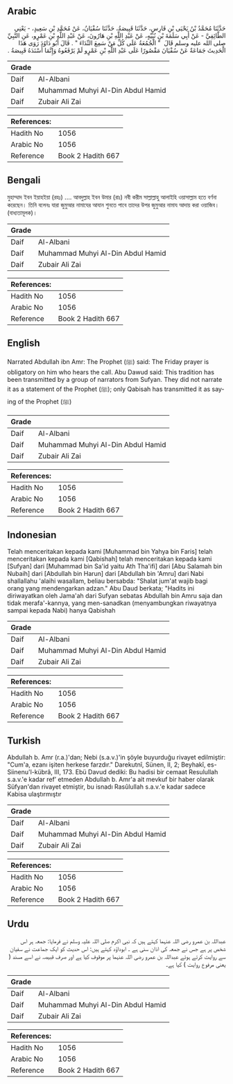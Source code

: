 ## Arabic


<div dir="rtl" lang="ar" style={{fontSize:'larger',backgroundColor:'#f8f9fa',padding:20}}>
حَدَّثَنَا مُحَمَّدُ بْنُ يَحْيَى بْنِ فَارِسٍ، حَدَّثَنَا قَبِيصَةُ، حَدَّثَنَا سُفْيَانُ، عَنْ مُحَمَّدِ بْنِ سَعِيدٍ، - يَعْنِي الطَّائِفِيَّ - عَنْ أَبِي سَلَمَةَ بْنِ نُبَيْهٍ، عَنْ عَبْدِ اللَّهِ بْنِ هَارُونَ، عَنْ عَبْدِ اللَّهِ بْنِ عَمْرٍو، عَنِ النَّبِيِّ صلى الله عليه وسلم قَالَ ‏ "‏ الْجُمُعَةُ عَلَى كُلِّ مَنْ سَمِعَ النِّدَاءَ ‏"‏ ‏.‏ قَالَ أَبُو دَاوُدَ رَوَى هَذَا الْحَدِيثَ جَمَاعَةٌ عَنْ سُفْيَانَ مَقْصُورًا عَلَى عَبْدِ اللَّهِ بْنِ عَمْرٍو لَمْ يَرْفَعُوهُ وَإِنَّمَا أَسْنَدَهُ قَبِيصَةُ ‏.‏
</div>
<div style={{backgroundColor:'#f8f9fa',padding:20, marginBottom: 10}}><table> <thead> <tr> <th>Grade</th> <th></th> </tr> </thead> <tbody> <tr><td>Daif</td><td>Al-Albani</td></tr><tr><td>Daif</td><td>Muhammad Muhyi Al-Din Abdul Hamid</td></tr><tr><td>Daif</td><td>Zubair Ali Zai</td></tr></tbody></table><table> <thead> <tr> <th>References:</th> <th></th> </tr> </thead> <tbody><tr><td>Hadith No</td><td>1056</td></tr><tr><td>Arabic No</td><td>1056</td></tr><tr><td>Reference</td><td>Book 2 Hadith 667</td></tr></tbody></table></div>

## Bengali


<div dir="ltr" lang="bn" style={{fontSize:'larger',backgroundColor:'#f8f9fa',padding:20}}>
মুহাম্মাদ ইবন ইয়াহইয়া (রহঃ) .... আবদুল্লাহ ইবন উমার (রাঃ) নবী করীম সাল্লাল্লাহু আলাইহি ওয়াসাল্লাম হতে বর্ণনা করেছেন। তিনি বলেনঃ যারা জুমুআর নামাযের আযান শুনতে পাবে তাদের উপর জুমুআর নামায আদায় করা ওয়াজিব। (বাধ্যতামূলক)।
</div>
<div style={{backgroundColor:'#f8f9fa',padding:20, marginBottom: 10}}><table> <thead> <tr> <th>Grade</th> <th></th> </tr> </thead> <tbody> <tr><td>Daif</td><td>Al-Albani</td></tr><tr><td>Daif</td><td>Muhammad Muhyi Al-Din Abdul Hamid</td></tr><tr><td>Daif</td><td>Zubair Ali Zai</td></tr></tbody></table><table> <thead> <tr> <th>References:</th> <th></th> </tr> </thead> <tbody><tr><td>Hadith No</td><td>1056</td></tr><tr><td>Arabic No</td><td>1056</td></tr><tr><td>Reference</td><td>Book 2 Hadith 667</td></tr></tbody></table></div>

## English


<div dir="ltr" lang="en" style={{fontSize:'larger',backgroundColor:'#f8f9fa',padding:20}}>
Narrated Abdullah ibn Amr: The Prophet (ﷺ) said: The Friday prayer is obligatory on him who hears the call. Abu Dawud said: This tradition has been transmitted by a group of narrators from Sufyan. They did not narrate it as a statement of the Prophet (ﷺ); only Qabisah has transmitted it as saying of the Prophet (ﷺ)
</div>
<div style={{backgroundColor:'#f8f9fa',padding:20, marginBottom: 10}}><table> <thead> <tr> <th>Grade</th> <th></th> </tr> </thead> <tbody> <tr><td>Daif</td><td>Al-Albani</td></tr><tr><td>Daif</td><td>Muhammad Muhyi Al-Din Abdul Hamid</td></tr><tr><td>Daif</td><td>Zubair Ali Zai</td></tr></tbody></table><table> <thead> <tr> <th>References:</th> <th></th> </tr> </thead> <tbody><tr><td>Hadith No</td><td>1056</td></tr><tr><td>Arabic No</td><td>1056</td></tr><tr><td>Reference</td><td>Book 2 Hadith 667</td></tr></tbody></table></div>

## Indonesian


<div dir="ltr" lang="id" style={{fontSize:'larger',backgroundColor:'#f8f9fa',padding:20}}>
Telah menceritakan kepada kami [Muhammad bin Yahya bin Faris] telah menceritakan kepada kami [Qabishah] telah menceritakan kepada kami [Sufyan] dari [Muhammad bin Sa'id yaitu Ath Tha'ifi] dari [Abu Salamah bin Nubaih] dari [Abdullah bin Harun] dari [Abdullah bin 'Amru] dari Nabi shallallahu 'alaihi wasallam, beliau bersabda: "Shalat jum'at wajib bagi orang yang mendengarkan adzan." Abu Daud berkata; "Hadits ini diriwayatkan oleh Jama'ah dari Sufyan sebatas Abdullah bin Amru saja dan tidak merafa'-kannya, yang men-sanadkan (menyambungkan riwayatnya sampai kepada Nabi) hanya Qabishah
</div>
<div style={{backgroundColor:'#f8f9fa',padding:20, marginBottom: 10}}><table> <thead> <tr> <th>Grade</th> <th></th> </tr> </thead> <tbody> <tr><td>Daif</td><td>Al-Albani</td></tr><tr><td>Daif</td><td>Muhammad Muhyi Al-Din Abdul Hamid</td></tr><tr><td>Daif</td><td>Zubair Ali Zai</td></tr></tbody></table><table> <thead> <tr> <th>References:</th> <th></th> </tr> </thead> <tbody><tr><td>Hadith No</td><td>1056</td></tr><tr><td>Arabic No</td><td>1056</td></tr><tr><td>Reference</td><td>Book 2 Hadith 667</td></tr></tbody></table></div>

## Turkish


<div dir="ltr" lang="tr" style={{fontSize:'larger',backgroundColor:'#f8f9fa',padding:20}}>
Abdullah b. Amr (r.a.)'dan; Nebi (s.a.v.)'in şöyle buyurduğu rivayet edilmiştir: "Cum'a, ezanı işiten herkese farzdır." Darekutnî, Sünen, II, 2; Beyhakî, es-Siinenu'l-kübrâ, III, 173. Ebü Davud dediki: Bu hadisi bir cemaat Resulullah s.a.v.'e kadar ref’ etmeden Abdullah b. Amr'a ait mevkuf bir haber olarak Süfyan'dan rivayet etmiştir, bu isnadı Rasûlullah s.a.v.'e kadar sadece Kabisa ulaştır­mıştır
</div>
<div style={{backgroundColor:'#f8f9fa',padding:20, marginBottom: 10}}><table> <thead> <tr> <th>Grade</th> <th></th> </tr> </thead> <tbody> <tr><td>Daif</td><td>Al-Albani</td></tr><tr><td>Daif</td><td>Muhammad Muhyi Al-Din Abdul Hamid</td></tr><tr><td>Daif</td><td>Zubair Ali Zai</td></tr></tbody></table><table> <thead> <tr> <th>References:</th> <th></th> </tr> </thead> <tbody><tr><td>Hadith No</td><td>1056</td></tr><tr><td>Arabic No</td><td>1056</td></tr><tr><td>Reference</td><td>Book 2 Hadith 667</td></tr></tbody></table></div>

## Urdu


<div dir="rtl" lang="ur" style={{fontSize:'larger',backgroundColor:'#f8f9fa',padding:20}}>
عبداللہ بن عمرو رضی اللہ عنہما کہتے ہیں کہ نبی اکرم صلی اللہ علیہ وسلم نے فرمایا: جمعہ ہر اس شخص پر ہے جس نے جمعہ کی اذان سنی ہے ۔ ابوداؤد کہتے ہیں: اس حدیث کو ایک جماعت نے سفیان سے روایت کرتے ہوئے عبداللہ بن عمرو رضی اللہ عنہما پر موقوف کیا ہے اور صرف قبیصہ نے اسے مسند ( یعنی مرفوع روایت ) کیا ہے۔
</div>
<div style={{backgroundColor:'#f8f9fa',padding:20, marginBottom: 10}}><table> <thead> <tr> <th>Grade</th> <th></th> </tr> </thead> <tbody> <tr><td>Daif</td><td>Al-Albani</td></tr><tr><td>Daif</td><td>Muhammad Muhyi Al-Din Abdul Hamid</td></tr><tr><td>Daif</td><td>Zubair Ali Zai</td></tr></tbody></table><table> <thead> <tr> <th>References:</th> <th></th> </tr> </thead> <tbody><tr><td>Hadith No</td><td>1056</td></tr><tr><td>Arabic No</td><td>1056</td></tr><tr><td>Reference</td><td>Book 2 Hadith 667</td></tr></tbody></table></div>